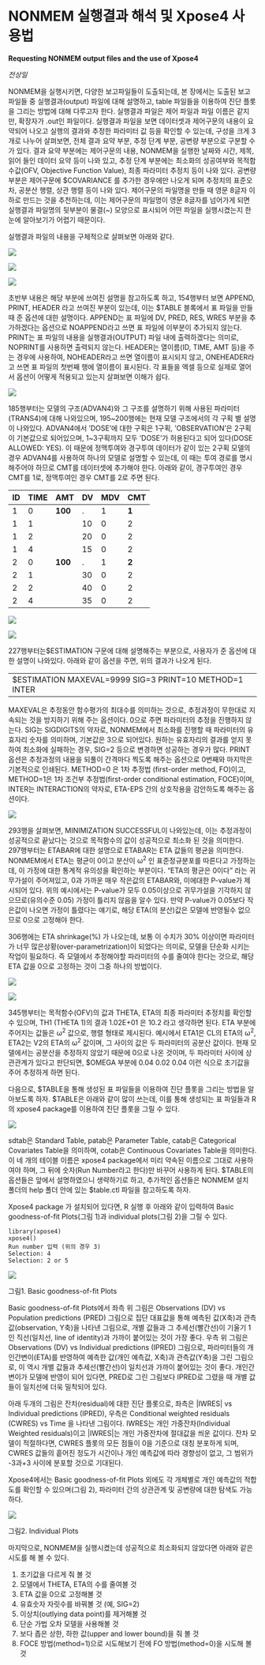 # NONMEM 실행결과 해석 및 Xpose4 사용법

**Requesting NONMEM output files and the use of Xpose4**

*전상일*


NONMEM을 실행시키면, 다양한 보고파일들이 도출되는데, 본 장에서는 도출된 보고파일들 중 실행결과(output) 파일에 대해
설명하고, table 파일들을 이용하여 진단 플롯을 그리는 방법에 대해 다루고자 한다. 실행결과 파일은 제어 파일과 파일
이름은 같지만, 확장자가 .out인 파일이다. 실행결과 파일을 보면 데이터셋과 제어구문의 내용이 요약되어 나오고 실행의
결과와 추정한 파라미터 값 등을 확인할 수 있는데, 구성을 크게 3개로 나누어 살펴보면, 전체 결과 요약 부분, 추정 단계 부분,
공변량 부분으로 구분할 수가 있다. 결과 요약 부분에는 제어구문의 내용, NONMEM을 실행한 날짜와 시간, 제목, 읽어 들인
데이터 요약 등이 나와 있고, 추정 단계 부분에는 최소화의 성공여부와 목적함수값(OFV, Objective Function
Value), 최종 파라미터 추정치 등이 나와 있다. 공변량 부분은 제어구문에 $COVARIANCE 를 추가한 경우에만 나오게
되며 추정치의 표준오차, 공분산 행렬, 상관 행렬 등이 나와 있다. 제어구문의 파일명을 만들 때 영문 8글자 이하로 만드는
것을 추천하는데, 이는 제어구문의 파일명이 영문 8글자를 넘어가게 되면 실행결과 파일명의 뒷부분이 물결(\~) 모양으로 표시되어
어떤 파일을 실행시켰는지 한눈에 알아보기가 어렵기 때문이다.

실행결과 파일의 내용을 구체적으로 살펴보면 아래와 같다.

![](./assets/media-10/image1.png)

![](./assets/media-10/image2.png)

![](./assets/media-10/image3.png)

초반부 내용은 해당 부분에 쓰여진 설명을 참고하도록 하고, 154행부터 보면 APPEND, PRINT, HEADER 라고 쓰여진
부분이 있는데, 이는 $TABLE 블록에서 표 파일을 만들 때 준 옵션에 대한 설명이다. APPEND는 표 파일에 DV,
PRED, RES, WRES 부분을 추가하겠다는 옵션으로 NOAPPEND라고 쓰면 표 파일에 이부분이 추가되지 않는다.
PRINT는 표 파일의 내용을 실행결과(OUTPUT) 파일 내에 출력하겠다는 의미로, NOPRINT를 사용하면 출력되지
않는다. HEADER는 열이름(ID, TIME, AMT 등)을 주는 경우에 사용하여, NOHEADER라고 쓰면 열이름이
표시되지 않고, ONEHEADER라고 쓰면 표 파일의 첫번째 행에 열이름이 표시된다. 각 표들을 엑셀 등으로 실제로 열어서 옵션이
어떻게 적용되고 있는지 살펴보면 이해가 쉽다.

![](./assets/media-10/image4.png)

185행부터는 모델의 구조(ADVAN4)와 그 구조를 설명하기 위해 사용된 파라미터(TRANS4)에 대해 나와있으며,
195\~200행에는 현재 모델 구조에서의 각 구획 별 설명이 나와있다. ADVAN4에서 ‘DOSE’에 대한 구획은 1구획,
‘OBSERVATION’은 2구획이 기본값으로 되어있으며, 1\~3구획까지 모두 ‘DOSE’가 허용된다고 되어 있다(DOSE
ALLOWED: YES). 이 때문에 정맥투여와 경구투여 데이터가 같이 있는 2구획 모델의 경우 ADVAN4를 사용하여 하나의
모델로 설명할 수 있는데, 이 때는 투여 경로를 명시해주어야 하므로 CMT를 데이터셋에 추가해야 한다. 아래와 같이,
경구투여인 경우 CMT를 1로, 정맥투여인 경우 CMT를 2로 주면 된다.

| ID | TIME | AMT     | DV | MDV | CMT   |
| -- | ---- | ------- | -- | --- | ----- |
| 1  | 0    | **100** | .  | 1   | **1** |
| 1  | 1    |         | 10 | 0   | 2     |
| 1  | 2    |         | 20 | 0   | 2     |
| 1  | 4    |         | 15 | 0   | 2     |
| 2  | 0    | **100** | .  | 1   | **2** |
| 2  | 1    |         | 30 | 0   | 2     |
| 2  | 2    |         | 40 | 0   | 2     |
| 2  | 4    |         | 35 | 0   | 2     |

![](./assets/media-10/image5.png)

![](./assets/media-10/image6.png)

227행부터는$ESTIMATION 구문에 대해 설명해주는 부분으로, 사용자가 준 옵션에 대한 설명이 나와있다. 아래와 같이 옵션을
주면, 위의 결과가 나오게 된다.

|                                                        |
| ------------------------------------------------------ |
| $ESTIMATION MAXEVAL=9999 SIG=3 PRINT=10 METHOD=1 INTER |

MAXEVAL은 추정동안 함수평가의 최대수를 의미하는 것으로, 추정과정이 무한대로 지속되는 것을 방지하기 위해 주는 옵션이다.
0으로 주면 파라미터의 추정을 진행하지 않는다. SIG는 SIGDIGITS의 약자로, NONMEM에서 최소화를 진행할 때
파라미터의 유효자리 숫자를 의미하며, 기본값은 3으로 되어있다. 원하는 유효자리의 결과를 얻지 못하여 최소화에 실패하는
경우, SIG=2 등으로 변경하면 성공하는 경우가 많다. PRINT 옵션은 추정과정의 내용을 되풀이 간격마다 찍도록 해주는
옵션으로 0번째와 마지막은 기본적으로 인쇄된다. METHOD=0 은 1차 추정법 (first-order
method, FO)이고, METHOD=1은 1차 조건부 추정법(first-order conditional estimation,
FOCE)이며, INTER는 INTERACTION의 약자로, ETA-EPS 간의 상호작용을 감안하도록 해주는 옵션이다.

![](./assets/media-10/image7.png)

293행을 살펴보면, MINIMIZATION SUCCESSFUL이 나와있는데, 이는 추정과정이 성공적으로 끝났다는 것으로
목적함수의 값이 성공적으로 최소화 된 것을 의미한다. 297행부터는 ETABAR에 대한 설명으로 ETABAR는
ETA 값들의 평균을 의미한다. NONMEM에서 ETA는 평균이 0이고 분산이 ω<sup>2</sup> 인 표준정규분포를 따른다고
가정하는데, 이 가정에 대한 통계적 유의성을 확인하는 부분이다. “ETA의 평균은 0이다” 라는 귀무가설이 주어져있고, 0과
가까운 매우 작은값의 ETABAR와, 이에대한 P-value가 제시되어 있다. 위의 예시에서는 P-value가 모두
0.05이상으로 귀무가설을 기각하지 않으므로(유의수준 0.05) 가정이 틀리지 않음을 알수 있다. 만약 P-value가
0.05보다 작은값이 나오면 가정이 틀렸다는 얘기로, 해당 ETA(의 분산)값은 모델에 반영될수 없으므로 0으로 고정해야
한다.

306행에는 ETA shrinkage(%) 가 나오는데, 보통 이 수치가 30% 이상이면 파라미터가 너무
많은상황(over-parametrization)이 되었다는 의미로, 모델을 단순화 시키는 작업이 필요하다. 즉
모델에서 추정해야할 파라미터의 수를 줄여야 한다는 것으로, 해당 ETA 값을 0으로 고정하는 것이 그중 하나의
방법이다.

![](./assets/media-10/image8.png)

![](./assets/media-10/image9.png)

345행부터는 목적함수(OFV)의 값과 THETA, ETA의 최종 파라미터 추정치를 확인할 수 있으며, TH1 (THETA 1)의
결과 1.02E+01 은 10.2 라고 생각하면 된다. ETA 부분에 주어지는 값들은 ω<sup>2</sup> 값으로, 행렬
형태로 제시된다. 예시에서 ETA1은 CL의 ETA의 ω<sup>2</sup>, ETA2는 V2의 ETA의
ω<sup>2</sup> 값이며, 그 사이의 값은 두 파라미터의 공분산 값이다. 현재 모델에서는 공분산을 추정하지 않았기 때문에
0으로 나온 것이며, 두 파라미터 사이에 상관관계가 있다고 판단되면, $OMEGA 부분에 0.04 0.02 0.04 이런 식으로
초기값을 주어 추정하게 하면 된다.

다음으로, $TABLE을 통해 생성된 표 파일들을 이용하여 진단 플롯을 그리는 방법을 알아보도록 하자. $TABLE은 아래와 같이
많이 쓰는데, 이를 통해 생성되는 표 파일들과 R의 xpose4 package를 이용하여 진단 플롯을 그릴 수 있다.

![](./assets/media-10/image10.png)

sdtab은 Standard Table, patab은 Parameter Table, catab은 Categorical
Covariates Table을 의미하며, cotab은 Continuous Covariates Table을 의미한다. 이 네 개의
테이블 이름은 xpose4 package에서 미리 약속된 이름으로 그대로 사용하여야 하며, 그 뒤에 숫자(Run Number라고
한다)만 바꾸어 사용하게 된다. $TABLE의 옵션들은 앞에서 설명하였으니 생략하기로 하고, 추가적인 옵션들은 NONMEM
설치 폴더의 help 폴더 안에 있는 $table.ctl 파일을 참고하도록 하자.

Xpose4 package 가 설치되어 있다면, R 실행 후 아래와 같이 입력하여 Basic goodness-of-fit
Plots(그림 1)과 individual plots(그림 2)을 그릴 수 있다.

```
library(xpose4)
xpose4()
Run number 입력 (위의 경우 3)
Selection: 4
Selection: 2 or 5
```

![](./assets/media-10/image11.png)

그림1. Basic goodness-of-fit Plots

Basic goodness-of-fit Plots에서 좌측 위 그림은 Observations (DV) vs Population
predictions (PRED) 그림으로 집단 대표값을 통해 예측된 값(X축)과 관측값(observation, Y축)을 나타낸
그림으로, 개별 값들과 그 추세선(빨간선)이 기울기 1인 직선(일치선, line of identity)과 가까이 붙어있는 것이
가장 좋다. 우측 위 그림은 Observations (DV) vs Individual predictions (IPRED)
그림으로, 파라미터들의 개인간변이(ETA)를 반영하여 예측한 값(개인 예측값, X축)과 관측값(Y축)을 그린
그림으로, 이 역시 개별 값들과 추세선(빨간선)이 일치선과 가까이 붙어있는 것이 좋다. 개인간변이가 모델에 반영이
되어 있다면, PRED로 그린 그림보다 IPRED로 그렸을 때 개별 값들이 일치선에 더욱 밀착되어 있다.

아래 두개의 그림은 잔차(residual)에 대한 진단 플롯으로, 좌측은 |IWRES| vs Individual
predictions (IPRED), 우측은 Conditional weighted residuals (CWRES) vs Time
을 나타낸 그림이다. IWRES는 개인 가중잔차(Individual Weighted residuals)이고 |IWRES|는
개인 가중잔차에 절대값을 씌운 값이다. 잔차 모델이 적절하다면, CWRES 플롯의 모든 점들이 0을 기준으로 대칭 분포하게
되며, CWRES 값들의 흩어진 정도가 시간이나 개인 예측값에 따라 경향성이 없고, 그 범위가 -3과+3 사이에 분포할 것으로
기대된다.

Xpose4에서는 Basic goodness-of-fit Plots 외에도 각 개체별로 개인 예측값의 적합도를 확인할 수
있으며(그림 2), 파라미터 간의 상관관계 및 공변량에 대한 탐색도 가능하다.

![](./assets/media-10/image12.png)

그림2. Individual Plots

마지막으로, NONMEM을 실행시켰는데 성공적으로 최소화되지 않았다면 아래와 같은 시도를 해 볼 수 있다.

1.  초기값을 다르게 줘 볼 것
2.  모델에서 THETA, ETA의 수를 줄여볼 것 
3.  ETA 값을 0으로 고정해볼 것 
4.  유효숫자 자릿수를 바꿔볼 것 (예, SIG=2) 
5.  이상치(outlying data point)를 제거해볼 것 
6.  단순 가법 오차 모델을 사용해볼 것 
7.  보다 좁은 상한, 하한 값(upper and lower bound)을 줘 볼 것 
8.  FOCE 방법(method=1)으로 시도해보기 전에 FO 방법(method=0)을 시도해 볼 것

